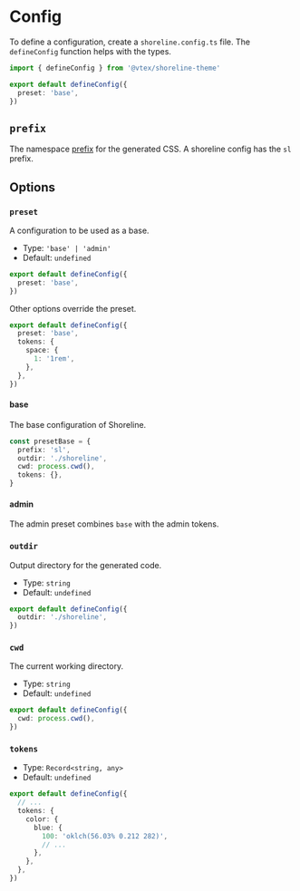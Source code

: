 # Config

To define a configuration, create a `shoreline.config.ts` file. The `defineConfig` function helps with the types.

```ts filename="shoreline.config.ts"
import { defineConfig } from '@vtex/shoreline-theme'

export default defineConfig({
  preset: 'base',
})
```

## `prefix`

The namespace [prefix](/api-reference/csx/design-tokens#vendor-and-prefix) for the generated CSS. A shoreline config has the `sl` prefix.

## Options

### `preset`

A configuration to be used as a base.

- Type: `'base' | 'admin'`
- Default: `undefined`

```ts filename="shoreline.config.ts"
export default defineConfig({
  preset: 'base',
})
```

Other options override the preset.

```ts filename="shoreline.config.ts"
export default defineConfig({
  preset: 'base',
  tokens: {
    space: {
      1: '1rem',
    },
  },
})
```

#### base

The base configuration of Shoreline.

```ts
const presetBase = {
  prefix: 'sl',
  outdir: './shoreline',
  cwd: process.cwd(),
  tokens: {},
}
```

#### admin

The admin preset combines `base` with the admin tokens.

### `outdir`

Output directory for the generated code.

- Type: `string`
- Default: `undefined`

```ts filename="shoreline.config.ts"
export default defineConfig({
  outdir: './shoreline',
})
```

### `cwd`

The current working directory.

- Type: `string`
- Default: `undefined`

```ts filename="shoreline.config.ts"
export default defineConfig({
  cwd: process.cwd(),
})
```

### `tokens`

- Type: `Record<string, any>`
- Default: `undefined`

```ts filename="shoreline.config.ts"
export default defineConfig({
  // ...
  tokens: {
    color: {
      blue: {
        100: 'oklch(56.03% 0.212 282)',
        // ...
      },
    },
  },
})
```
